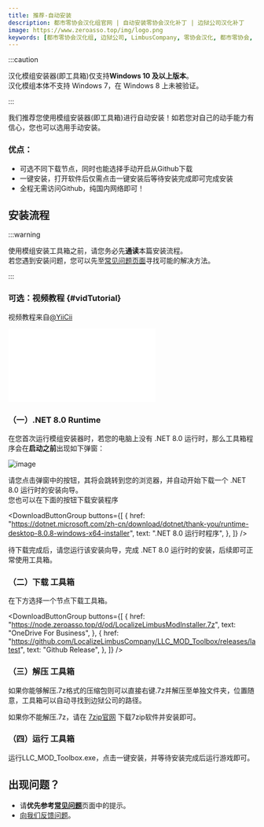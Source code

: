 ```yaml
---
title: 推荐-自动安装
description: 都市零协会汉化组官网 | 自动安装零协会汉化补丁 | 边狱公司汉化补丁
image: https://www.zeroasso.top/img/logo.png
keywords: [都市零协会汉化组, 边狱公司, LimbusCompany, 零协会汉化, 都市零协会, 零协会, 汉化模组]
---
```

:::caution

汉化模组安装器(即工具箱)仅支持**Windows 10 及以上版本**。  
汉化模组本体不支持 Windows 7，在 Windows 8 上未被验证。

:::


我们推荐您使用模组安装器(即工具箱)进行自动安装！如若您对自己的动手能力有信心，您也可以选用手动安装。

### 优点：

- 可选不同下载节点，同时也能选择手动开启从Github下载
- 一键安装，打开软件后仅需点击一键安装后等待安装完成即可完成安装
- 全程无需访问Github，纯国内网络即可！

## 安装流程

:::warning

使用模组安装工具箱之前，请您务必先**通读**本篇安装流程。  
若您遇到安装问题，您可以先至[常见问题页面](https://www.zeroasso.top/docs/FAQ)寻找可能的解决方法。

:::

### 可选：视频教程 {#vidTutorial}
视频教程来自[@YiiCii](https://space.bilibili.com/176425739)

<iframe id="video" src="//player.bilibili.com/player.html?isOutside=true&aid=113616112060312&bvid=BV1JwqpYhEix&cid=27238334957&p=1" scrolling="no" border="0" frameborder="no" framespacing="0" allowfullscreen="true"></iframe>

### （一）.NET 8.0 Runtime

在您首次运行模组安装器时，若您的电脑上没有 .NET 8.0 运行时，那么工具箱程序会在**启动之前**出现如下弹窗：

![image](/img/page/installnet8.png)

请您点击弹窗中的按钮，其将会跳转到您的浏览器，并自动开始下载一个 .NET 8.0 运行时的安装向导。  
您也可以在下面的按钮下载安装程序

<DownloadButtonGroup
  buttons={[
    {
      href: "https://dotnet.microsoft.com/zh-cn/download/dotnet/thank-you/runtime-desktop-8.0.8-windows-x64-installer",
      text: ".NET 8.0 运行时程序",
    },
  ]}
/>

待下载完成后，请您运行该安装向导，完成 .NET 8.0 运行时的安装，后续即可正常使用工具箱。

### （二）下载 工具箱

在下方选择一个节点下载工具箱。

<DownloadButtonGroup
  buttons={[
    {
      href: "https://node.zeroasso.top/d/od/LocalizeLimbusModInstaller.7z",
      text: "OneDrive For Business",
    },
    {
      href: "https://github.com/LocalizeLimbusCompany/LLC_MOD_Toolbox/releases/latest",
      text: "Github Release",
    },
  ]}
/>

### （三）解压 工具箱

如果你能够解压.7z格式的压缩包则可以直接右键.7z并解压至单独文件夹，位置随意，工具箱可以自动寻找到边狱公司的路径。

如果你不能解压.7z，请在 [7zip官网](https://7-zip.org/a/7z2301-x64.exe) 下载7zip软件并安装即可。

### （四）运行 工具箱

运行LLC_MOD_Toolbox.exe，点击一键安装，并等待安装完成后运行游戏即可。

## 出现问题？

- 请**优先参考**[**常见问题**](https://www.zeroasso.top/docs/FAQ)页面中的提示。
- [向我们反馈问题](/docs/contact)。
